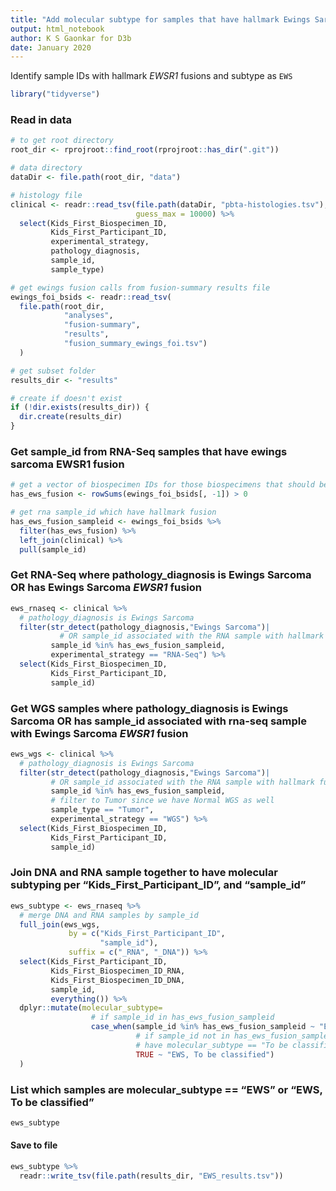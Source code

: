 ```yaml
---
title: "Add molecular subtype for samples that have hallmark Ewings Sarcoma fusions"
output: html_notebook
author: K S Gaonkar for D3b
date: January 2020
---
```


Identify sample IDs with hallmark _EWSR1_ fusions and subtype as `EWS` 

```r
library("tidyverse")
```

### Read in data

```r
# to get root directory
root_dir <- rprojroot::find_root(rprojroot::has_dir(".git"))

# data directory
dataDir <- file.path(root_dir, "data")

# histology file
clinical <- readr::read_tsv(file.path(dataDir, "pbta-histologies.tsv"),
                            guess_max = 10000) %>%
  select(Kids_First_Biospecimen_ID,
         Kids_First_Participant_ID, 
         experimental_strategy, 
         pathology_diagnosis,
         sample_id,
         sample_type)

# get ewings fusion calls from fusion-summary results file
ewings_foi_bsids <- readr::read_tsv(
  file.path(root_dir, 
            "analyses",
            "fusion-summary",
            "results",
            "fusion_summary_ewings_foi.tsv")
  ) 

# get subset folder
results_dir <- "results"

# create if doesn't exist
if (!dir.exists(results_dir)) {
  dir.create(results_dir)
}
```

### Get sample_id from RNA-Seq samples that have ewings sarcoma EWSR1 fusion

```r
# get a vector of biospecimen IDs for those biospecimens that should be subtyped
has_ews_fusion <- rowSums(ewings_foi_bsids[, -1]) > 0

# get rna sample_id which have hallmark fusion 
has_ews_fusion_sampleid <- ewings_foi_bsids %>%
  filter(has_ews_fusion) %>%
  left_join(clinical) %>%
  pull(sample_id)

```

### Get RNA-Seq where pathology_diagnosis is Ewings Sarcoma OR has Ewings Sarcoma _EWSR1_ fusion

```r

ews_rnaseq <- clinical %>%
  # pathology_diagnosis is Ewings Sarcoma
  filter(str_detect(pathology_diagnosis,"Ewings Sarcoma")|
           # OR sample_id associated with the RNA sample with hallmark fusion
         sample_id %in% has_ews_fusion_sampleid,
         experimental_strategy == "RNA-Seq") %>%
  select(Kids_First_Biospecimen_ID, 
         Kids_First_Participant_ID, 
         sample_id) 
```

### Get WGS samples where pathology_diagnosis is Ewings Sarcoma OR has sample_id associated with rna-seq sample with Ewings Sarcoma _EWSR1_ fusion

```r

ews_wgs <- clinical %>%
  # pathology_diagnosis is Ewings Sarcoma
  filter(str_detect(pathology_diagnosis,"Ewings Sarcoma")|
         # OR sample_id associated with the RNA sample with hallmark fusion
         sample_id %in% has_ews_fusion_sampleid,
         # filter to Tumor since we have Normal WGS as well
         sample_type == "Tumor",
         experimental_strategy == "WGS") %>%
  select(Kids_First_Biospecimen_ID, 
         Kids_First_Participant_ID, 
         sample_id) 

```


### Join DNA and RNA sample together to have molecular subtyping per "Kids_First_Participant_ID", and "sample_id"

```r

ews_subtype <- ews_rnaseq %>% 
  # merge DNA and RNA samples by sample_id
  full_join(ews_wgs,
             by = c("Kids_First_Participant_ID",
                    "sample_id"),
             suffix = c("_RNA", "_DNA")) %>%
  select(Kids_First_Participant_ID,
         Kids_First_Biospecimen_ID_RNA,
         Kids_First_Biospecimen_ID_DNA,
         sample_id,
         everything()) %>%
  dplyr::mutate(molecular_subtype=
                  # if sample_id in has_ews_fusion_sampleid
                  case_when(sample_id %in% has_ews_fusion_sampleid ~ "EWS",
                            # if sample_id not in has_ews_fusion_sampleid then 
                            # have molecular_subtype == "To be classified"
                            TRUE ~ "EWS, To be classified")
  )
```

### List which samples are molecular_subtype == "EWS" or "EWS, To be classified"

```r
ews_subtype 
```

#### Save to file

```r
ews_subtype %>%
  readr::write_tsv(file.path(results_dir, "EWS_results.tsv"))
```






